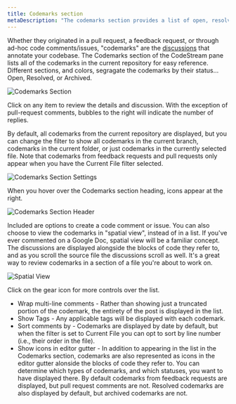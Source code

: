 ```yaml
---
title: Codemarks section
metaDescription: "The codemarks section provides a list of open, resolved, and archived CodeStream comments."
---
```


Whether they originated in a pull request, a feedback request, or through ad-hoc
code comments/issues, "codemarks" are the
[discussions](../workflow/discuss-code) that annotate your codebase. The
Codemarks section of the CodeStream pane lists all of the codemarks in the
current repository for easy reference. Different sections, and colors, segragate
the codemarks by their status... Open, Resolved, or Archived.

![Codemarks Section](../assets/images/CodemarksSection1.png)

Click on any item to review the details and discussion. With the exception of
pull-request comments, bubbles to the right will indicate the number of replies.

By default, all codemarks from the current repository are displayed, but you can
change the filter to show all codemarks in the current branch, codemarks in the
current folder, or just codemarks in the currently selected file. Note that
codemarks from feedback requests and pull requests only appear when you have the
Current File filter selected.

![Codemarks Section Settings](../assets/images/CodemarksSectionSettings1.png)

When you hover over the Codemarks section heading, icons appear at the right.

![Codemarks Section Header](../assets/images/CodemarksSectionHeader.png)

Included are options to create a code comment or issue. You can also choose to
view the codemarks in "spatial view", instead of in a list. If you've ever
commented on a Google Doc, spatial view will be a familiar concept. The
discussions are displayed alongside the blocks of code they refer to, and as you
scroll the source file the discussions scroll as well. It's a great way to
review codemarks in a section of a file you're about to work on.

![Spatial View](../assets/images/CodemarksSectionSpatial.png)

Click on the gear icon for more controls over the list.

* Wrap multi-line comments - Rather than showing just a truncated portion of the
  codemark, the entirety of the post is displayed in the list.
* Show Tags - Any applicable tags will be displayed with each codemark.
* Sort comments by - Codemarks are displayed by date by default, but when the
  filter is set to Current File you can opt to sort by line number (i.e., their
  order in the file).
* Show icons in editor gutter - In addition to appearing in the list in the
  Codemarks section, codemarks are also represented as icons in the editor
  gutter alonside the blocks of code they refer to. You can determine which
  types of codemarks, and which statuses, you want to have displayed there. By
  default codemarks from feedback requests are displayed, but pull request
  comments are not. Resolved codemarks are also displayed by default, but
  archived codemarks are not.
